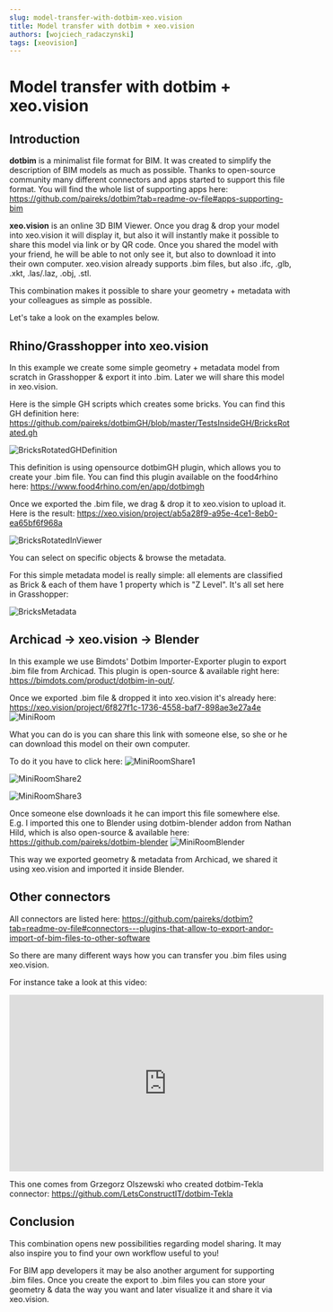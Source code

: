 ```yaml
---
slug: model-transfer-with-dotbim-xeo.vision
title: Model transfer with dotbim + xeo.vision
authors: [wojciech_radaczynski]
tags: [xeovision]
---
```


# Model transfer with dotbim + xeo.vision

## Introduction

**dotbim** is a minimalist file format for BIM. It was created to simplify the description of BIM models as much as possible. Thanks to open-source community many different connectors and apps started to support this file format. You will find the whole list of supporting apps here: https://github.com/paireks/dotbim?tab=readme-ov-file#apps-supporting-bim

**xeo.vision** is an online 3D BIM Viewer. Once you drag & drop your model into xeo.vision it will display it, but also it will instantly make it possible to share this model via link or by QR code. Once you shared the model with your friend, he will be able to not only see it, but also to download it into their own computer. xeo.vision already supports .bim files, but also .ifc, .glb, .xkt, .las/.laz, .obj, .stl.

This combination makes it possible to share your geometry + metadata with your colleagues as simple as possible.

Let's take a look on the examples below.

<!-- truncate -->

## Rhino/Grasshopper into xeo.vision

In this example we create some simple geometry + metadata model from scratch in Grasshopper & export it into .bim. Later we will share this model in xeo.vision.

Here is the simple GH scripts which creates some bricks. You can find this GH definition here: https://github.com/paireks/dotbimGH/blob/master/TestsInsideGH/BricksRotated.gh

![BricksRotatedGHDefinition](BricksRotatedGHDefinition.gif)

This definition is using opensource dotbimGH plugin, which allows you to create your .bim file. You can find this plugin available on the food4rhino here: https://www.food4rhino.com/en/app/dotbimgh

Once we exported the .bim file, we drag & drop it to xeo.vision to upload it. Here is the result: https://xeo.vision/project/ab5a28f9-a95e-4ce1-8eb0-ea65bf6f968a

![BricksRotatedInViewer](BricksRotatedInViewer.png)

You can select on specific objects & browse the metadata.

For this simple metadata model is really simple: all elements are classified as Brick & each of them have 1 property which is "Z Level". It's all set here in Grasshopper:

![BricksMetadata](BricksMetadata.png)

## Archicad -> xeo.vision -> Blender

In this example we use Bimdots' Dotbim Importer-Exporter plugin to export .bim file from Archicad. This plugin is open-source & available right here: https://bimdots.com/product/dotbim-in-out/.

Once we exported .bim file & dropped it into xeo.vision it's already here: https://xeo.vision/project/6f827f1c-1736-4558-baf7-898ae3e27a4e
![MiniRoom](MiniRoom.png)

What you can do is you can share this link with someone else, so she or he can download this model on their own computer.

To do it you have to click here:
![MiniRoomShare1](MiniRoomShare1.png)

![MiniRoomShare2](MiniRoomShare2.png)

![MiniRoomShare3](MiniRoomShare3.png)

Once someone else downloads it he can import this file somewhere else. E.g. I imported this one to Blender using dotbim-blender addon from Nathan Hild, which is also open-source & available here: https://github.com/paireks/dotbim-blender
![MiniRoomBlender](MiniRoomBlender.png)

This way we exported geometry & metadata from Archicad, we shared it using xeo.vision and imported it inside Blender.

## Other connectors

All connectors are listed here: https://github.com/paireks/dotbim?tab=readme-ov-file#connectors---plugins-that-allow-to-export-andor-import-of-bim-files-to-other-software

So there are many different ways how you can transfer you .bim files using xeo.vision.

For instance take a look at this video:

<iframe width="560" height="315" src="https://www.youtube.com/embed/sybo0PeYWCU?si=uJEi62spK9tdF5AT" title="YouTube video player" frameborder="0" allow="accelerometer; autoplay; clipboard-write; encrypted-media; gyroscope; picture-in-picture; web-share" referrerpolicy="strict-origin-when-cross-origin" allowfullscreen></iframe>

This one comes from Grzegorz Olszewski who created dotbim-Tekla connector: https://github.com/LetsConstructIT/dotbim-Tekla

## Conclusion

This combination opens new possibilities regarding model sharing. It may also inspire you to find your own workflow useful to you!

For BIM app developers it may be also another argument for supporting .bim files. Once you create the export to .bim files you can store your geometry & data the way you want and later visualize it and share it via xeo.vision.
